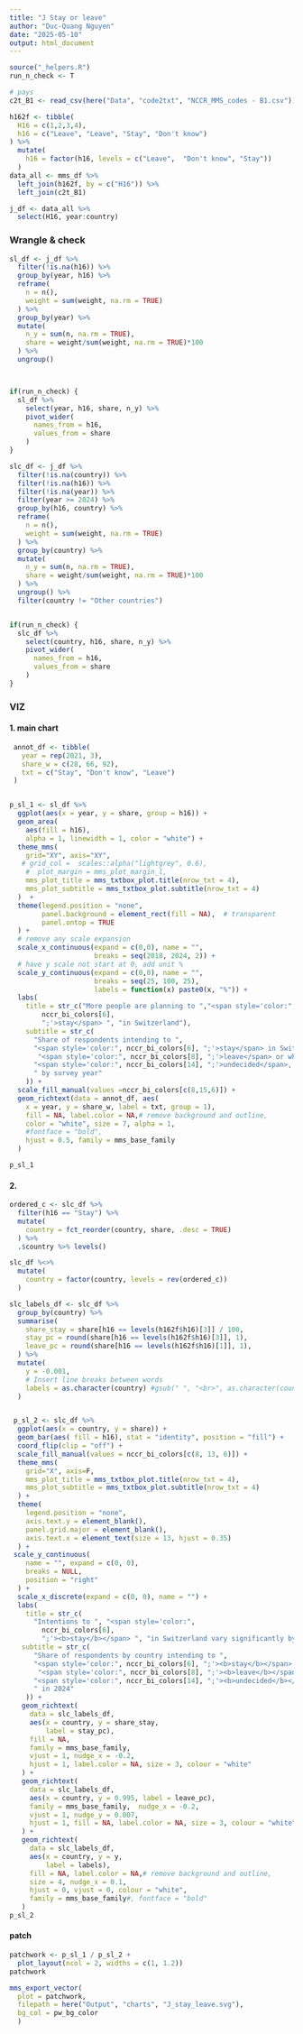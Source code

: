 ```yaml
---
title: "J Stay or leave"
author: "Duc-Quang Nguyen"
date: "2025-05-10"
output: html_document
---
```


```r
source("_helpers.R")
run_n_check <- T
```


```r
# pays 
c2t_B1 <- read_csv(here("Data", "code2txt", "NCCR_MMS_codes - B1.csv"))

h162f <- tibble(
  H16 = c(1,2,3,4),
  h16 = c("Leave", "Leave", "Stay", "Don't know")   
) %>% 
  mutate(
    h16 = factor(h16, levels = c("Leave",  "Don't know", "Stay"))
  )
data_all <- mms_df %>% 
  left_join(h162f, by = c("H16")) %>%
  left_join(c2t_B1) 

j_df <- data_all %>% 
  select(H16, year:country) 

```

### Wrangle & check

```r
sl_df <- j_df %>% 
  filter(!is.na(h16)) %>% 
  group_by(year, h16) %>% 
  reframe(
    n = n(),
    weight = sum(weight, na.rm = TRUE)
  ) %>%
  group_by(year) %>%
  mutate(
    n_y = sum(n, na.rm = TRUE),
    share = weight/sum(weight, na.rm = TRUE)*100
  ) %>%
  ungroup() 



if(run_n_check) {
  sl_df %>% 
    select(year, h16, share, n_y) %>%
    pivot_wider(
      names_from = h16,
      values_from = share
    )
}

slc_df <- j_df %>% 
  filter(!is.na(country)) %>% 
  filter(!is.na(h16)) %>% 
  filter(!is.na(year)) %>% 
  filter(year >= 2024) %>% 
  group_by(h16, country) %>% 
  reframe(
    n = n(),
    weight = sum(weight, na.rm = TRUE)
  ) %>%
  group_by(country) %>%
  mutate(
    n_y = sum(n, na.rm = TRUE),
    share = weight/sum(weight, na.rm = TRUE)*100
  ) %>%
  ungroup() %>% 
  filter(country != "Other countries")


if(run_n_check) {
  slc_df %>% 
    select(country, h16, share, n_y) %>%
    pivot_wider(
      names_from = h16,
      values_from = share
    )
}

```

### VIZ

#### 1. main  chart

```r

 annot_df <- tibble(
   year = rep(2021, 3),
   share_w = c(28, 66, 92),
   txt = c("Stay", "Don't know", "Leave")
 )  


p_sl_1 <- sl_df %>% 
  ggplot(aes(x = year, y = share, group = h16)) +
  geom_area(
    aes(fill = h16), 
    alpha = 1, linewidth = 1, color = "white") +
  theme_mms(
    grid="XY", axis="XY", 
   # grid_col =  scales::alpha("lightgrey", 0.6),
    #  plot_margin = mms_plot_margin_l,
    mms_plot_title = mms_txtbox_plot.title(nrow_txt = 4),
    mms_plot_subtitle = mms_txtbox_plot.subtitle(nrow_txt = 4)
  )  +
  theme(legend.position = "none",
        panel.background = element_rect(fill = NA),  # transparent
        panel.ontop = TRUE
  ) +
  # remove any scale expansion  
  scale_x_continuous(expand = c(0,0), name = "", 
                     breaks = seq(2018, 2024, 2)) +
  # have y scale not start at 0, add unit %
  scale_y_continuous(expand = c(0,0), name = "", 
                     breaks = seq(25, 100, 25),
                     labels = function(x) paste0(x, "%")) +
  labs(
    title = str_c("More people are planning to ","<span style='color:",
        nccr_bi_colors[6], 
        ";'>stay</span> ", "in Switzerland"),
    subtitle = str_c(
      "Share of respondents intending to ",
      "<span style='color:", nccr_bi_colors[6], ";'>stay</span> in Switzerland, ", 
       "<span style='color:", nccr_bi_colors[8], ";'>leave</span> or who are ",      
      "<span style='color:", nccr_bi_colors[14], ";'>undecided</span>, ",      
      " by survey year"
    )) +
  scale_fill_manual(values =nccr_bi_colors[c(8,15,6)]) +
  geom_richtext(data = annot_df, aes(
    x = year, y = share_w, label = txt, group = 1),
    fill = NA, label.color = NA,# remove background and outline,
    color = "white", size = 7, alpha = 1,
    #fontface = "bold",
    hjust = 0.5, family = mms_base_family
  )

p_sl_1
```

#### 2.   

```r

ordered_c <- slc_df %>% 
  filter(h16 == "Stay") %>% 
  mutate(
    country = fct_reorder(country, share, .desc = TRUE)
  ) %>% 
  .$country %>% levels()

slc_df %<>% 
  mutate(
    country = factor(country, levels = rev(ordered_c))
  ) 

slc_labels_df <- slc_df %>%
  group_by(country) %>%
  summarise(
    share_stay = share[h16 == levels(h162f$h16)[3]] / 100,
    stay_pc = round(share[h16 == levels(h162f$h16)[3]], 1),
    leave_pc = round(share[h16 == levels(h162f$h16)[1]], 1),
  ) %>%
  mutate(
    y = -0.001,
    # Insert line breaks between words
    labels = as.character(country) #gsub(" ", "<br>", as.character(country))
  )


 p_sl_2 <- slc_df %>% 
  ggplot(aes(x = country, y = share)) +
  geom_bar(aes( fill = h16), stat = "identity", position = "fill") +
  coord_flip(clip = "off") +
  scale_fill_manual(values = nccr_bi_colors[c(8, 13, 6)]) +
  theme_mms(
    grid="X", axis=F,
    mms_plot_title = mms_txtbox_plot.title(nrow_txt = 4),
    mms_plot_subtitle = mms_txtbox_plot.subtitle(nrow_txt = 4)
  ) + 
  theme(
    legend.position = "none",
    axis.text.y = element_blank(),
    panel.grid.major = element_blank(),
    axis.text.x = element_text(size = 13, hjust = 0.35)
  ) +
 scale_y_continuous(
    name = "", expand = c(0, 0),
    breaks = NULL,
    position = "right"
  ) +
  scale_x_discrete(expand = c(0, 0), name = "") +
  labs(
    title = str_c(
      "Intentions to ", "<span style='color:",
        nccr_bi_colors[6], 
        ";'><b>stay</b></span> ", "in Switzerland vary significantly by national group"),
   subtitle = str_c(
      "Share of respondents by country intending to ",
      "<span style='color:", nccr_bi_colors[6], ";'><b>stay</b></span> in Switzerland, ", 
       "<span style='color:", nccr_bi_colors[8], ";'><b>leave</b></span> or who are ",      
      "<span style='color:", nccr_bi_colors[14], ";'><b>undecided</b></span>",      
      " in 2024"
    )) +
   geom_richtext(
     data = slc_labels_df,
     aes(x = country, y = share_stay,
         label = stay_pc),
     fill = NA,
     family = mms_base_family,
     vjust = 1, nudge_x = -0.2,
     hjust = 1, label.color = NA, size = 3, colour = "white"
   ) +
   geom_richtext(
     data = slc_labels_df,
     aes(x = country, y = 0.995, label = leave_pc),
     family = mms_base_family,  nudge_x = -0.2,
     vjust = 1, nudge_y = 0.007,
     hjust = 1, fill = NA, label.color = NA, size = 3, colour = "white"
   ) +
   geom_richtext(
     data = slc_labels_df,
     aes(x = country, y = y,
         label = labels),
     fill = NA, label.color = NA,# remove background and outline,
     size = 4, nudge_x = 0.1,
     hjust = 0, vjust = 0, colour = "white",
     family = mms_base_family#, fontface = "bold"
   ) 
p_sl_2
```



#### patch

```r

patchwork <- p_sl_1 / p_sl_2 +
  plot_layout(ncol = 2, widths = c(1, 1.2)) 
patchwork

mms_export_vector(
  plot = patchwork,
  filepath = here("Output", "charts", "J_stay_leave.svg"),
  bg_col = pw_bg_color
  )


```